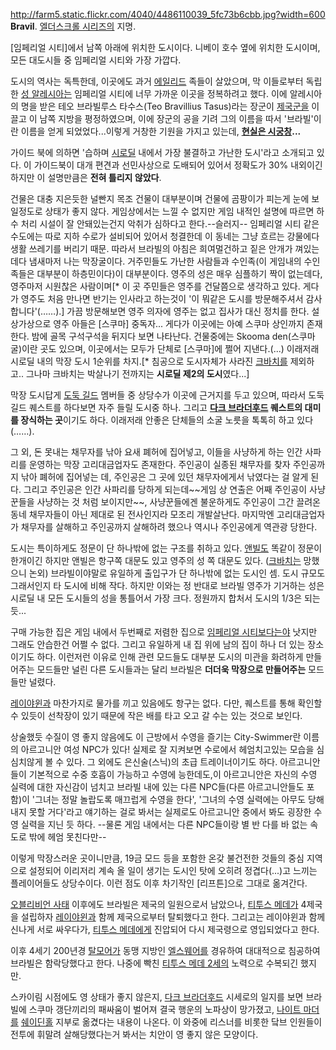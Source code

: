 http://farm5.static.flickr.com/4040/4486110039_5fc73b6cbb.jpg?width=600
'''Bravil'''. [[엘더스크롤 시리즈]]의 지명.

[임페리얼 시티]에서 남쪽 아래에 위치한 도시이다. 니베이 호수 옆에 위치한 도시이며, 모든 대도시들 중 임페리얼 시티와 가장 가깝다. 

도시의 역사는 독특한데, 이곳에도 과거 [[에일리드]] 족들이 살았으며, 막 이들로부터 독립한 [[성 알레시아]]는 임페리얼 시티에 너무 가까운 이곳을 정복하려고 했다. 이에 알레시아의 명을 받은 테오 브라빌루스 타수스(Teo Bravillius Tasus)라는 장군이 [[제국군]]을 이끌고 이 남쪽 지방을 평정하였으며, 이에 장군의 공을 기려 그의 이름을 따서 '브라빌'이란 이름을 얻게 되었었다...이렇게 거창한 기원을 가지고 있는데, '''[[현실은 시궁창]]...'''

가이드 북에 의하면 '습하며 [[시로딜]] 내에서 가장 불결하고 가난한 도시'라고 소개되고 있다. 이 가이드북이 대개 편견과 선민사상으로 도배되어 있어서 정확도가 30% 내외이긴 하지만 이 설명만큼은 '''전혀 틀리지 않았다'''. 

건물은 대충 지은듯한 널빤지 목조 건물이 대부분이며 건물에 곰팡이가 피는게 눈에 보일정도로 상태가 좋지 않다. 게임상에서는 느낄 수 없지만 게임 내적인 설명에 따르면 하수 처리 시설이 잘 안돼있는건지 악취가 심하다고 한다.--슬러지-- 임페리얼 시티 같은 수도에는 따로 지하 수로가 설비되어 있어서 청결한데 이 동네는 그냥 흐르는 강물에다 생활 쓰레기를 버리기 때문. 따라서 브라빌의 아침은 희여멀건하고 짙은 안개가 껴있는데다 냄새마저 나는 막장굴이다. 거주민들도 가난한 사람들과 수인족(이 게임내의 수인족들은 대부분이 하층민이다)이 대부분이다. 영주의 성은 매우 심플하기 짝이 없는데다, 영주마저 시원찮은 사람이며[* 이 곳 주민들은 영주를 건달쯤으로 생각하고 있다. 게다가 영주도 처음 만나면 반기는 인사라고 하는것이 '이 뭐같은 도시를 방문해주셔서 감사합니다'(……).] 가끔 방문해보면 영주 의자에 영주는 없고 집사가 대신 정치를 한다. 설상가상으로 영주 아들은 [스쿠마] 중독자... 게다가 이곳에는 아예 스쿠마 상인까지 존재한다. 밤에 골목 구석구석을 뒤지다 보면 나타난다. 건물중에는 Skooma den(스쿠마 굴)이란 곳도 있으며, 이곳에서는 모두가 단체로 [스쿠마]에 쩔어 지낸다.(...) 이래저래 시로딜 내의 막장 도시 1순위를 차지.[* 침공으로 도시자체가 사라진 [[크바치]]를 제외하고.. 그나마 크바치는 박살나기 전까지는 '''시로딜 제2의 도시'''였다...]

막장 도시답게 [[도둑 길드]] 멤버들 중 상당수가 이곳에 근거지를 두고 있으며, 따라서 도둑 길드 퀘스트를 하다보면 자주 들릴 도시중 하나. 그리고 '''[[다크 브라더후드]] 퀘스트의 대미를 장식하는 곳'''이기도 하다. 이래저래 안좋은 단체들의 소굴 노릇을 톡톡히 하고 있다(……).

그 외, 돈 못내는 채무자를 낚아 요새 폐허에 집어넣고, 이들을 사냥하게 하는 인간 사파리를 운영하는 막장 고리대금업자도 존재한다. 주인공이 실종된 채무자를 찾자 주인공까지 낚아 폐허에 집어넣는 데, 주인공은 그 곳에 있던 채무자에게서 낚였다는 걸 알게 된다. 그리고 주인공은 인간 사파리를 당하게 되는데~~게임 상 연출은 어째 주인공이 사냥꾼들을 사냥하는 것 처럼 보이지만~~, 사냥꾼들에겐 불운하게도 주인공이 그간 끌려온 동네 채무자들이 아닌 제대로 된 전사인지라 모조리 개발살난다. 마지막엔 고리대금업자가 채무자를 살해하고 주인공까지 살해하려 했으나 역시나 주인공에게 역관광 당한다.

도시는 특이하게도 정문이 단 하나밖에 없는 구조를 취하고 있다. [[앤빌]]도 똑같이 정문이 한개이긴 하지만 앤빌은 항구쪽 대문도 있고 영주의 성 쪽 대문도 있다. ([[크바치]]는 망했으니 논외) 브라빌이야말로 유일하게 출입구가 단 하나밖에 없는 도시인 셈. 도시 규모도 그래서인지 타 도시에 비해 작다. 하지만 이와는 정 반대로 브라빌 영주가 기거하는 성은 시로딜 내 모든 도시들의 성을 통틀어서 가장 크다. 정원까지 합처서 도시의 1/3은 되는듯...

구매 가능한 집은 게임 내에서 두번째로 저렴한 집으로 [[임페리얼 시티]]보다는야 낫지만 그래도 안습한건 어쩔 수 없다. 그리고 유일하게 내 집 위에 남의 집이 하나 더 있는 장소이기도 하다. 이런저런 이유로 인해 관련 모드들도 대부분 도시의 미관을 화려하게 만들어주는 모드들만 널린 다른 도시들과는 달리 브라빌은 '''더더욱 막장으로 만들어주는''' 모드들만 널렸다.

[[레이야윈]]과 마찬가지로 물가를 끼고 있음에도 항구는 없다. 다만, 퀘스트를 통해 확인할 수 있듯이 선착장이 있기 때문에 작은 배를 타고 오고 갈 수는 있는 것으로 보인다.

상술했듯 수질이 영 좋지 않음에도 이 근방에서 수영을 즐기는 City-Swimmer란 이름의 아르고니안 여성 NPC가 있다! 실제로 잘 지켜보면 수로에서 헤엄치고있는 모습을 심심치않게 볼 수 있다. 그 외에도 은신술(스닉)의 초급 트레이너이기도 하다. 아르고니안들이 기본적으로 수중 호흡이 가능하고 수영에 능한데도,이 아르고니안은 자신의 수영 실력에 대한 자신감이 넘치고 브라빌 내에 있는 다른 NPC들(다른 아르고니안들도 포함)이 '그녀는 정말 놀랍도록 매끄럽게 수영을 한다', '그녀의 수영 실력에는 아무도 당해내지 못할 거다'라고 얘기하는 걸로 봐서는 실제로도 아르고니안 중에서 봐도 굉장한 수영 실력을 지닌 듯 하다. --물론 게임 내에서는 다른 NPC들이랑 별 반 다를 바 없는 속도로 밖에 헤엄 못친다만--

이렇게 막장스러운 곳이니만큼, 19금 모드 등을 포함한 온갖 불건전한 것들의 중심 지역으로 설정되어 이리저리 계속 올 일이 생기는 도시인 탓에 오히려 정겹다(...)고 느끼는 플레이어들도 상당수이다. 이런 점도 이후 차기작인 [리프튼]으로 그대로 옮겨간다.

[[오블리비언 사태]] 이후에도 브라빌은 제국의 일원으로서 남았으나, [[티투스 메데]]가 4제국을 설립하자 [[레이야윈]]과 함께 제국으로부터 탈퇴했다고 한다. 그리고는 레이야윈과 함께 신나게 서로 싸우다가, [[티투스 메데]]에게 진압되어 다시 제국령으로 영입되었다고 한다.

이후 4세기 200년경 [[탈모어]]가 동맹 지방인 [[엘스웨어]]를 경유하여 대대적으로 침공하여 브라빌은 함락당했다고 한다. 나중에 빡친 [[티투스 메데 2세]]의 노력으로 수복되긴 했지만.

스카이림 시점에도 영 상태가 좋지 않은지, [[다크 브라더후드]] 시세로의 일지를 보면 브라빌에 스쿠마 갱단끼리의 패싸움이 벌어져 결국 행운의 노파상이 망가졌고, [[나이트 마더]]를 [[쉐이딘홀]] 지부로 옮겼다는 내용이 나온다. 이 와중에 리스너를 비롯한 닼브 인원들이 전투에 휘말려 살해당했다는거 봐서는 치안이 영 좋지 않은 모양이다.
